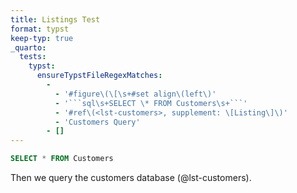 ```yaml
---
title: Listings Test
format: typst
keep-typ: true
_quarto:
  tests:
    typst:
      ensureTypstFileRegexMatches:
        - 
          - '#figure\(\[\s+#set align\(left\)'
          - '```sql\s+SELECT \* FROM Customers\s+```'
          - '#ref\(<lst-customers>, supplement: \[Listing\]\)'
          - 'Customers Query'
        - []
---
```


```{#lst-customers .sql lst-cap="Customers Query"}
SELECT * FROM Customers
```

Then we query the customers database (@lst-customers).